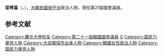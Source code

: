 {{BLP unsourced|time=2020-07-06T13:33:43+00:00}}
{{Infobox politician
| name        = 梁琴喜
| native_name = 양금희
| image       = 
| caption     = 
| birth_date = {{Birth date and age|1961|11|15}}
| birth_place = {{KOR}}[[慶尚北道|慶尚北道]][[大邱市|大邱市]]<br>{{small|（今大邱廣域市）}}
| residence = {{KOR}}[[大邱|大邱]]
| nationality   = {{ROK}}
| party         = {{PPP}}
| other_names = 
| alma_mater = [[慶北大學|慶北大學]]

| office = {{flagicon|South Korea}} 第21屆[[韓國國會|韓國國會]]議員
| term_start = 2020年5月30日
| term_end   = 
| constituency = [[大邱|大邱]][[北區_(大邱廣域市)|北區]]甲
| predecessor = {{tsl|ko|정태옥|鄭泰沃}}
| successor  = 

}}
'''梁琴喜'''（{{kor|양금희|梁琴喜|Yang Geum-hee}}，{{bd|1961年|11月15日}}），[[大韓民國|大韓民國]][[保守派|保守派]]政治人物，現任第21屆國會議員。

== 参考文献 ==
<references />

{{DEFAULTSORT:Yang Geum-hee}}
[[Category:慶北大學校友|Category:慶北大學校友]]
[[Category:第二十一屆韓國國會議員|Category:第二十一屆韓國國會議員]]
[[Category:梁姓|G]]
[[Category:国民力量党人物|Category:国民力量党人物]]
[[Category:大邱廣域市出身人物|Category:大邱廣域市出身人物]]
[[Category:韓國女性政治人物|Category:韓國女性政治人物]]
[[Category:国民力量党人物|Category:国民力量党人物]]